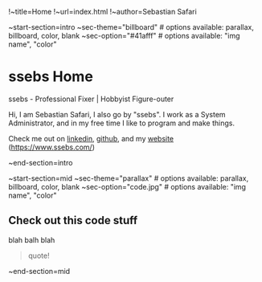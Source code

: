 !~title=Home
!~url=index.html
!~author=Sebastian Safari

~start-section=intro
~sec-theme="billboard" # options available: parallax, billboard, color, blank
~sec-option="#41afff"  # options available: "img name", "color"
# ssebs Home

ssebs - Professional Fixer | Hobbyist Figure-outer

Hi, I am Sebastian Safari, I also go by "ssebs". I work as a System Administrator, and in my free time I like to program and make things.

Check me out on [linkedin](https://www.linkedin.com/in/ssebs/), [github](https://github.com/ssebs/), and my [website](https://www.ssebs.com/) (https://www.ssebs.com/)

~end-section=intro

~start-section=mid
~sec-theme="parallax" # options available: parallax, billboard, color, blank
~sec-option="code.jpg"  # options available: "img name", "color"
## Check out this code stuff

blah balh blah

> quote!

~end-section=mid